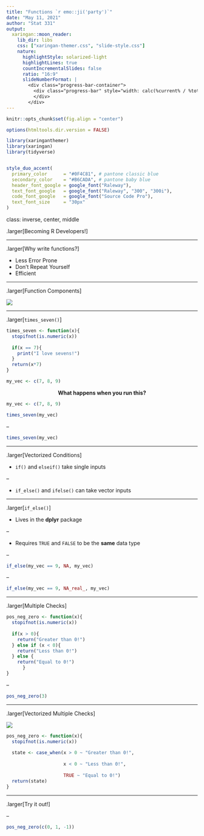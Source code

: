 ```yaml
---
title: "Functions `r emo::ji('party')`"
date: "May 11, 2021"
author: "Stat 331"
output:
  xaringan::moon_reader:
    lib_dir: libs
    css: ["xaringan-themer.css", "slide-style.css"]
    nature:
      highlightStyle: solarized-light
      highlightLines: true
      countIncrementalSlides: false
      ratio: "16:9"
      slideNumberFormat: |
        <div class="progress-bar-container">
          <div class="progress-bar" style="width: calc(%current% / %total% * 100%);">
          </div>
        </div>
---
```



```r
knitr::opts_chunk$set(fig.align = "center")

options(htmltools.dir.version = FALSE)

library(xaringanthemer)
library(xaringan)
library(tidyverse)


style_duo_accent(
  primary_color      = "#0F4C81", # pantone classic blue
  secondary_color    = "#B6CADA", # pantone baby blue
  header_font_google = google_font("Raleway"),
  text_font_google   = google_font("Raleway", "300", "300i"),
  code_font_google   = google_font("Source Code Pro"),
  text_font_size     = "30px"
)
```

class: inverse, center, middle

.larger[Becoming R Developers!]

---

.larger[Why write functions?]

- Less Error Prone
- Don't Repeat Yourself
- Efficient

---

.larger[Function Components]

![](images/function.jpg)

---

.larger[`times_seven()`]

```r
times_seven <- function(x){
  stopifnot(is.numeric(x))
  
  if(x == 7){
    print("I love sevens!")
  }
  return(x*7)
}

my_vec <- c(7, 8, 9)

```

<center>
**What happens when you run this?**
</center>

```r
my_vec <- c(7, 8, 9)

times_seven(my_vec)
```

--

```r
times_seven(my_vec)
```

---

.larger[Vectorized Conditions]

- `if()` and `elseif()` take single inputs

--

- `if_else()` and `ifelse()` can take vector inputs

---

.larger[`if_else()`]

- Lives in the **dplyr** package 

--

- Requires `TRUE` and `FALSE` to be the **same** data type

--

```r
if_else(my_vec == 9, NA, my_vec)
```

--

```r
if_else(my_vec == 9, NA_real_, my_vec)
```

---

.larger[Multiple Checks]

```r
pos_neg_zero <- function(x){
  stopifnot(is.numeric(x))
  
  if(x > 0){
    return("Greater than 0!")
  } else if (x < 0){
    return("Less than 0!")
  } else {
    return("Equal to 0!")
      }
}
```

--

```r
pos_neg_zero(3)
```


---

.larger[Vectorized Multiple Checks]

![](images/case_when.jpeg)

```r
pos_neg_zero <- function(x){
  stopifnot(is.numeric(x))
  
  state <- case_when(x > 0 ~ "Greater than 0!", 
                     
                     x < 0 ~ "Less than 0!", 
                     
                     TRUE ~ "Equal to 0!")
  return(state)
}
```

---

.larger[Try it out!]

--

```r
pos_neg_zero(c(0, 1, -1))
```